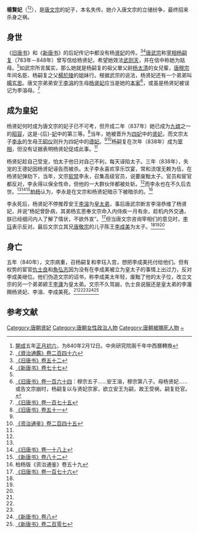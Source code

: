 '''楊賢妃'''（{{bd|9世纪||840年|2月12日|catIdx=Y}}<ref>[[開成|開成]]五年[[正月初六|正月初六]]，为840年2月12日。中央研究院兩千年中西曆轉換</ref><ref name=ZZTJ246>[[s:資治通鑑/卷246|《資治通鑑》卷二百四十六]]</ref>），是[[唐文宗|唐文宗]]的妃子，本名失传。她介入唐文宗的立储纷争，最终招来杀身之祸。

== 身世 ==
《[[旧唐书|旧唐书]]》和《[[新唐书|新唐书]]》的后妃传记中都没有杨[[贤妃|贤妃]]的传。<ref>[[:s:旧唐书/卷52|《旧唐书》卷五十二]]</ref><ref>[[:s:新唐书/卷77|《新唐书》卷七十七]]</ref>[[唐武宗|唐武宗]]称[[宰相|宰相]][[杨嗣复|杨嗣复]]（783年－848年）曾写信给杨贤妃，希望她效法[[武则天|武则天]]，并在信中称她为姑母。<ref name=ZZTJ246/>如武宗所言属实，那么她就是杨嗣复的祖父單父尉[[杨太清|杨太清]]的女兒輩，[[唐穆宗|唐穆宗]]年间名臣、杨嗣复之父[[楊於陵|楊於陵]]的姐妹行。根据武宗的说法，杨贤妃还有一个弟弟叫[[楊玄思|楊玄思]]。唐文宗弟弟安王[[李溶|李溶]]的生母[[杨贤妃_(唐穆宗)|杨贤妃]]应当是她的[[本家|本家]]<ref>[[:s:旧唐书/卷164|《旧唐书》卷一百六十四]]：穆宗五子......安王溶，穆宗第八子。母杨贤妃......或告文宗崩时，杨嗣复以与贤妃宗家，欲立安王为嗣，故王受祸，嗣复贬官。</ref>，或虽是杨贤妃被误记为李溶母。<ref name=BT175>[[:s:旧唐书/卷175|《旧唐书》卷一百七十五]]</ref>

== 成为皇妃 ==
杨贤妃何时成为唐文宗的妃子已不可考，但开成二年（837年）她已成为[[九嫔|九嫔]]之一的[[昭容|昭容]]，这是-{后}-[[妃嬪|妃]]中的第三等。<ref name=BT51>[[s:舊唐書/卷51|《旧唐书》卷五十一]]</ref>当年，她被晋升为[[四夫人|四妃]]中的[[賢妃|贤妃]]，而文宗太子[[李永_(唐朝)|李永]]的生母[[王德妃_(唐文宗)|王昭仪]]则升为四妃中的[[德妃|德妃]]。<ref name=BT51/><ref>[[:s:资治通鉴/卷245|《资治通鉴》卷二百四十五]]</ref>杨嗣复在次年（838年）成为[[宰相|宰相]]，但没有证据表明杨贤妃促成此事。<ref name=ZZTJ246/>

杨贤妃趁自己受宠，怕太子他日对自己不利，每天诬陷太子。三年（838年），失宠的王德妃因杨贤妃诬告而被杀。太子李永喜欢享乐饮宴，常和流氓无赖为伍，在杨贤妃弹劾下，当年，文宗[[软禁|软禁]]李永，召集高级官员，说要废黜太子。官员和宦官都反对，李永得以保全性命，但他的一大群伙伴都被处斩。<ref name=ZZTJ246/>而李永也在不久后去世。<ref name=BT175/><ref name=BT18-1>[[:s:旧唐书/卷18上|《旧唐书》卷一十八上]]</ref><ref name=NBT82>[[:s:新唐书/卷82|《新唐书》卷八十二]]</ref>[[柏杨|柏杨]]认为，李永是在文宗和杨贤妃暗示下被暗杀的。<ref>柏杨版《资治通鉴》卷五十九</ref>

李永死后，杨贤妃不停推荐安王[[李溶|李溶]]为[[皇太弟|皇太弟]]，事后唐武宗断言李溶恭维了杨贤妃，并说“杨妃曾卧病，其弟杨玄思奉文宗命入内侍疾一月有余，趁机内外交通，朕已经细问内人了解了情状，不欲外宣”。<ref name=BT176>[[:s:旧唐书/卷176|《旧唐书》卷一百七十六]]</ref>但当唐文宗咨询宰相们的意见时，[[李珏|李珏]]表示反对。最后文宗立其兄[[唐敬宗|唐敬宗]]的儿子陈王[[李成美|李成美]]为太子。<ref name=ZZTJ246/><ref name=BT18-1/><ref name=NBT82/>

== 身亡 ==
五年（840年），文宗病重，召杨嗣复和李珏入宫，想把李成美托付给他们。但有权势的宦官[[仇士良|仇士良]]和[[魚弘志|魚弘志]]因为没有在李成美被立为皇太子的事情上出过力，反对李成美继位。他们伪造文宗的诏书，称李成美太年轻，废黜了他的太子位，改立文宗的另一个弟弟颍王[[李瀍|李瀍]]为皇太弟。文宗不久驾崩，仇士良说服还是皇太弟的李瀍赐杨贤妃、李溶、李成美死。<ref name=ZZTJ246/><ref name=BT18-1/><ref name=NBT82/><ref>[[:s:新唐书/卷8|《新唐书》卷八]]</ref><ref>[[:s:新唐书/卷207|《新唐书》卷二百零七]]</ref>

== 参考文献 ==
{{Reflist|2}}

{{DEFAULTSORT:Y楊賢妃}}
[[Category:唐朝贤妃|Category:唐朝贤妃]]
[[Category:唐朝女性政治人物|Category:唐朝女性政治人物]]
[[Category:唐朝被賜死人物|Category:唐朝被賜死人物]]
[[Category:杨姓|~]]